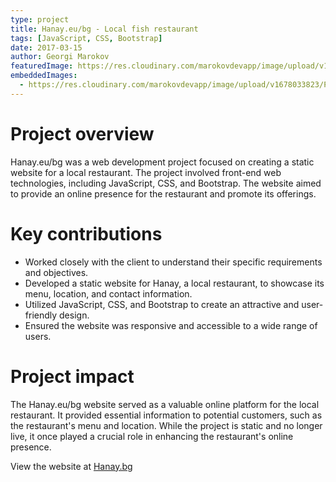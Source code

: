```yaml
---
type: project
title: Hanay.eu/bg - Local fish restaurant
tags: [JavaScript, CSS, Bootstrap]
date: 2017-03-15
author: Georgi Marokov
featuredImage: https://res.cloudinary.com/marokovdevapp/image/upload/v1698701636/Projects/hanay.eu.bg/hanay_ztqyr4.png
embeddedImages:
  - https://res.cloudinary.com/marokovdevapp/image/upload/v1678033823/Projects/hanay.eu.bg/screencapture-hanay-eu-1512850000144_n9kpq0.jpg
---
```


# Project overview

Hanay.eu/bg was a web development project focused on creating a static website for a local restaurant. The project
involved front-end web technologies, including JavaScript, CSS, and Bootstrap. The website aimed to provide an online
presence for the restaurant and promote its offerings.

# Key contributions

- Worked closely with the client to understand their specific requirements and objectives.
- Developed a static website for Hanay, a local restaurant, to showcase its menu, location, and contact information.
- Utilized JavaScript, CSS, and Bootstrap to create an attractive and user-friendly design.
- Ensured the website was responsive and accessible to a wide range of users.

# Project impact

The Hanay.eu/bg website served as a valuable online platform for the local restaurant. It provided essential information
to potential customers, such as the restaurant's menu and location. While the project is static and no longer live, it
once played a crucial role in enhancing the restaurant's online presence.

View the website at [Hanay.bg](https://hanay.bg)

<GatsbyImage alt="Hanay.eu/bg in app screenshot" image={props.embedded.image1} />
